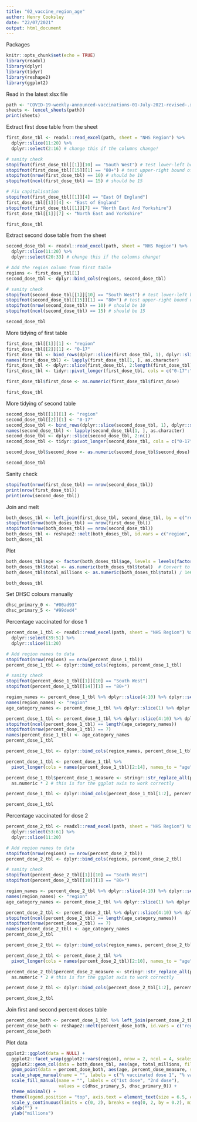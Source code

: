 ```yaml
---
title: "02_vaccine_region_age"
author: Henry Cooksley
date: "22/07/2021"
output: html_document
---
```

Packages
```r
knitr::opts_chunk$set(echo = TRUE)
library(readxl)
library(dplyr)
library(tidyr)
library(reshape2)
library(ggplot2)
```

Read in the latest xlsx file
```r
path <- "COVID-19-weekly-announced-vaccinations-01-July-2021-revised-.xlsx"
sheets <- (excel_sheets(path))
print(sheets)
```

Extract first dose table from the sheet
```r
first_dose_tbl <- readxl::read_excel(path, sheet = "NHS Region") %>% 
  dplyr::slice(11:20) %>% 
  dplyr::select(2:16) # change this if the columns change!

# sanity check
stopifnot(first_dose_tbl[[1]][10] == "South West") # test lower-left bound of table
stopifnot(first_dose_tbl[[15]][1] == "80+") # test upper-right bound of table
stopifnot(nrow(first_dose_tbl) == 10) # should be 10
stopifnot(ncol(first_dose_tbl) == 15) # should be 15

# Fix capitalisation 
stopifnot(first_dose_tbl[[1]][4] == "East Of England")
first_dose_tbl[[1]][4] <- "East of England"
stopifnot(first_dose_tbl[[1]][7] == "North East And Yorkshire")
first_dose_tbl[[1]][7] <- "North East and Yorkshire"

first_dose_tbl
```

Extract second dose table from the sheet
```r
second_dose_tbl <- readxl::read_excel(path, sheet = "NHS Region") %>% 
  dplyr::slice(11:20) %>% 
  dplyr::select(20:33) # change this if the columns change!

# Add the region column from first table
regions <- first_dose_tbl[1]
second_dose_tbl <- dplyr::bind_cols(regions, second_dose_tbl)

# sanity check
stopifnot(second_dose_tbl[[1]][10] == "South West") # test lower-left bound of table
stopifnot(second_dose_tbl[[15]][1] == "80+") # test upper-right bound of table
stopifnot(nrow(second_dose_tbl) == 10) # should be 10
stopifnot(ncol(second_dose_tbl) == 15) # should be 15

second_dose_tbl
```

More tidying of first table
```r
first_dose_tbl[[1]][1] <- "region"
first_dose_tbl[[2]][1] <- "0-17"
first_dose_tbl <- bind_rows(dplyr::slice(first_dose_tbl, 1), dplyr::slice(first_dose_tbl, 4:10))
names(first_dose_tbl) <- lapply(first_dose_tbl[1, ], as.character)
first_dose_tbl <- dplyr::slice(first_dose_tbl, 2:length(first_dose_tbl))
first_dose_tbl <- tidyr::pivot_longer(first_dose_tbl, cols = c("0-17":"80+"), names_to = "age", values_to = "first_dose")

first_dose_tbl$first_dose <- as.numeric(first_dose_tbl$first_dose)

first_dose_tbl
```

More tidying of second table
```r
second_dose_tbl[[1]][1] <- "region"
second_dose_tbl[[2]][1] <- "0-17"
second_dose_tbl <- bind_rows(dplyr::slice(second_dose_tbl, 1), dplyr::slice(second_dose_tbl, 4:10))
names(second_dose_tbl) <- lapply(second_dose_tbl[1, ], as.character)
second_dose_tbl <- dplyr::slice(second_dose_tbl, 2:n())
second_dose_tbl <- tidyr::pivot_longer(second_dose_tbl, cols = c("0-17":"80+"), names_to = "age", values_to = "second_dose")

second_dose_tbl$second_dose <- as.numeric(second_dose_tbl$second_dose)

second_dose_tbl
```

Sanity check
```r
stopifnot(nrow(first_dose_tbl) == nrow(second_dose_tbl))
print(nrow(first_dose_tbl))
print(nrow(second_dose_tbl))
```

Join and melt
```r
both_doses_tbl <- left_join(first_dose_tbl, second_dose_tbl, by = c("region", "age"))
stopifnot(nrow(both_doses_tbl) == nrow(first_dose_tbl))
stopifnot(nrow(both_doses_tbl) == nrow(second_dose_tbl))
both_doses_tbl <- reshape2::melt(both_doses_tbl, id.vars = c("region", "age"), variable.name = "dose", value.name = "total")
both_doses_tbl
```
Plot
```r
both_doses_tbl$age <- factor(both_doses_tbl$age, levels = levels(factor(both_doses_tbl$age[1:14], levels = both_doses_tbl$age[1:14]))) # Lock in factor level order
both_doses_tbl$total <- as.numeric(both_doses_tbl$total)  # Convert to numeric
both_doses_tbl$total_millions <- as.numeric(both_doses_tbl$total) / 1e6  # for plotting

both_doses_tbl
```
Set DHSC colours manually
```r
dhsc_primary_0 <- "#00ad93"
dhsc_primary_5 <- "#99ded4"
```


Percentage vaccinated for dose 1
```r
percent_dose_1_tbl <- readxl::read_excel(path, sheet = "NHS Region") %>% 
  dplyr::select(39:51) %>% 
  dplyr::slice(11:20)

# Add region names to data
stopifnot(nrow(regions) == nrow(percent_dose_1_tbl))
percent_dose_1_tbl <- dplyr::bind_cols(regions, percent_dose_1_tbl)

# sanity check
stopifnot(percent_dose_1_tbl[[1]][10] == "South West")
stopifnot(percent_dose_1_tbl[[14]][1] == "80+")

region_names <- percent_dose_1_tbl %>% dplyr::slice(4:10) %>% dplyr::select(1)
names(region_names) <- "region"
age_category_names <- percent_dose_1_tbl %>% dplyr::slice(1) %>% dplyr::select(2:14) %>% unlist(., use.names = FALSE)

percent_dose_1_tbl <- percent_dose_1_tbl %>% dplyr::slice(4:10) %>% dplyr::select(2:14)
stopifnot(ncol(percent_dose_1_tbl) == length(age_category_names))
stopifnot(nrow(percent_dose_1_tbl) == 7)
names(percent_dose_1_tbl) <- age_category_names
percent_dose_1_tbl

percent_dose_1_tbl <- dplyr::bind_cols(region_names, percent_dose_1_tbl)

percent_dose_1_tbl <- percent_dose_1_tbl %>%
  pivot_longer(cols = names(percent_dose_1_tbl)[2:14], names_to = "age", values_to = "percent_dose_1")

percent_dose_1_tbl$percent_dose_1_measure <- stringr::str_replace_all(percent_dose_1_tbl$percent_dose_1, "100%\\*", "1.00") %>%
  as.numeric * 2 # this is for the ggplot axis to work correctly

percent_dose_1_tbl <- dplyr::bind_cols(percent_dose_1_tbl[1:2], percent_dose_1_tbl[4])

percent_dose_1_tbl
```

Percentage vaccinated for dose 2
```r
percent_dose_2_tbl <- readxl::read_excel(path, sheet = "NHS Region") %>% 
  dplyr::select(53:61) %>% 
  dplyr::slice(11:20)

# Add region names to data
stopifnot(nrow(regions) == nrow(percent_dose_2_tbl))
percent_dose_2_tbl <- dplyr::bind_cols(regions, percent_dose_2_tbl)

# sanity check
stopifnot(percent_dose_2_tbl[[1]][10] == "South West")
stopifnot(percent_dose_2_tbl[[10]][1] == "80+")

region_names <- percent_dose_2_tbl %>% dplyr::slice(4:10) %>% dplyr::select(1)
names(region_names) <- "region"
age_category_names <- percent_dose_2_tbl %>% dplyr::slice(1) %>% dplyr::select(2:10) %>% unlist(., use.names = FALSE)

percent_dose_2_tbl <- percent_dose_2_tbl %>% dplyr::slice(4:10) %>% dplyr::select(2:10)
stopifnot(ncol(percent_dose_2_tbl) == length(age_category_names))
stopifnot(nrow(percent_dose_2_tbl) == 7)
names(percent_dose_2_tbl) <- age_category_names
percent_dose_2_tbl

percent_dose_2_tbl <- dplyr::bind_cols(region_names, percent_dose_2_tbl)

percent_dose_2_tbl <- percent_dose_2_tbl %>%
  pivot_longer(cols = names(percent_dose_2_tbl)[2:10], names_to = "age", values_to = "percent_dose_2")

percent_dose_2_tbl$percent_dose_2_measure <- stringr::str_replace_all(percent_dose_2_tbl$percent_dose_2, "100%\\*", "1.00") %>%
  as.numeric * 2 # this is for the ggplot axis to work correctly

percent_dose_2_tbl <- dplyr::bind_cols(percent_dose_2_tbl[1:2], percent_dose_2_tbl[4])

percent_dose_2_tbl
```

Join first and second percent doses table
```r
percent_dose_both <- percent_dose_1_tbl %>% left_join(percent_dose_2_tbl, by = c("region", "age"))
percent_dose_both <- reshape2::melt(percent_dose_both, id.vars = c("region", "age"), variable.name = "dose", value.name = "percent_dose_measure")
percent_dose_both
```


Plot data
```r
ggplot2::ggplot(data = NULL) +
  ggplot2::facet_wrap(ggplot2::vars(region), nrow = 2, ncol = 4, scales = "free_x") +
  ggplot2::geom_col(data = both_doses_tbl, aes(age, total_millions, fill = dose), position = position_stack(reverse = TRUE)) +
  geom_point(data = percent_dose_both, aes(age, percent_dose_measure, shape = dose), fill = "blue") +
  scale_shape_manual(name = "", labels = c("% vaccinated dose 1", "% vaccinated dose 2"), values = c(5, 23)) +
  scale_fill_manual(name = "", labels = c("1st dose", "2nd dose"), 
                    values = c(dhsc_primary_5, dhsc_primary_0)) + 
  theme_minimal() + 
  theme(legend.position = "top", axis.text = element_text(size = 6.5, colour = "black"), axis.text.x = element_text(angle = -45, vjust = 0, hjust = 0), strip.text = element_text(size=10), legend.text = element_text(size = 8), legend.key.size = unit(0.4, 'cm')) + 
  scale_y_continuous(limits = c(0, 2), breaks = seq(0, 2, by = 0.2), minor_breaks = NULL, sec.axis = sec_axis(trans = ~ . * 0.5, breaks = seq(0, 1, 0.1), labels = scales::percent_format(1))) +
  xlab("") +
  ylab("millions")
```



